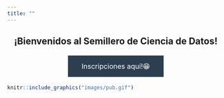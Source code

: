 ---
title: ""
---

<center> <h2> ¡Bienvenidos al Semillero de Ciencia de Datos! </h2> </center>

<style>
.button {
  background-color: #2c3e50;
  border: none;
  color: white;
  padding: 15px 32px;
  text-align: center;
  text-decoration: none;
  display: inline-block;
  font-size: 16px;
  margin: 4px 2px;
  cursor: pointer;
}
</style>

<center>
<a href="https://forms.gle/SnGgTKn5sYq8iSZn6" class="button">Inscripciones aquí!😁</a>
</center>

```{r, echo=FALSE, fig.align="center", out.width="580", out.height="425"}
knitr::include_graphics("images/pub.gif")
```


